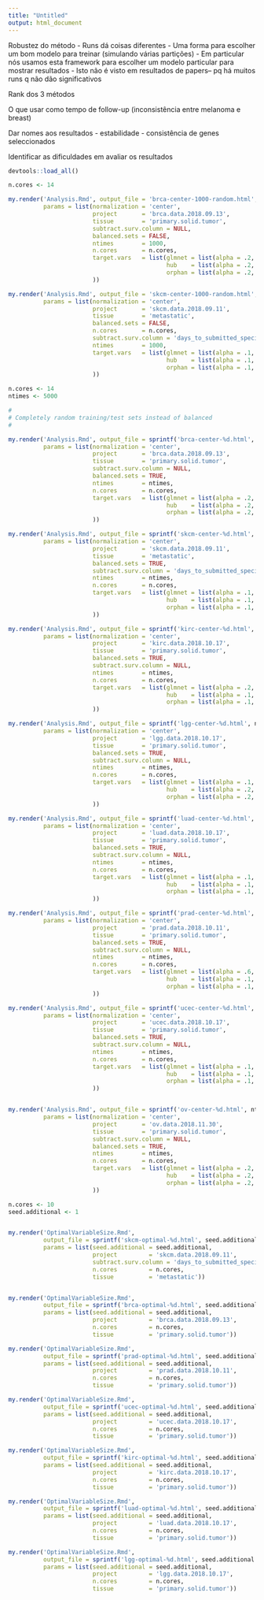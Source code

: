 ```yaml
---
title: "Untitled"
output: html_document
---
```


Robustez do método
 - Runs dá coisas diferentes
 - Uma forma para escolher um bom modelo para treinar (simulando várias partições)
 - Em particular nós usamos esta framework para escolher um modelo particular para mostrar resultados
 - Isto não é visto em resultados de papers-- pq há muitos runs q não dão significativos

Rank dos 3 métodos

O que usar como tempo de follow-up (inconsistência entre melanoma e breast)

Dar nomes aos resultados
 - estabilidade
 - consistência de genes seleccionados

Identificar as dificuldades em avaliar os resultados

```r
devtools::load_all()
```

```r
n.cores <- 14

my.render('Analysis.Rmd', output_file = 'brca-center-1000-random.html', 
          params = list(normalization = 'center', 
                        project       = 'brca.data.2018.09.13',
                        tissue        = 'primary.solid.tumor',
                        subtract.surv.column = NULL,
                        balanced.sets = FALSE,
                        ntimes        = 1000,
                        n.cores       = n.cores,
                        target.vars   = list(glmnet = list(alpha = .2, vars = 39), 
                                             hub    = list(alpha = .2, vars = 56), 
                                             orphan = list(alpha = .2, vars = 42))
                        ))

my.render('Analysis.Rmd', output_file = 'skcm-center-1000-random.html', 
          params = list(normalization = 'center', 
                        project       = 'skcm.data.2018.09.11', 
                        tissue        = 'metastatic',
                        balanced.sets = FALSE,
                        n.cores       = n.cores,
                        subtract.surv.column = 'days_to_submitted_specimen_dx',
                        ntimes        = 1000, 
                        target.vars   = list(glmnet = list(alpha = .1, vars = 116), 
                                             hub    = list(alpha = .1, vars = 41),
                                             orphan = list(alpha = .1, vars = 111))
                        ))
```



```r
n.cores <- 14
ntimes <- 5000

#
# Completely random training/test sets instead of balanced
# 

my.render('Analysis.Rmd', output_file = sprintf('brca-center-%d.html', ntimes), 
          params = list(normalization = 'center', 
                        project       = 'brca.data.2018.09.13',
                        tissue        = 'primary.solid.tumor',
                        subtract.surv.column = NULL,
                        balanced.sets = TRUE,
                        ntimes        = ntimes,
                        n.cores       = n.cores,
                        target.vars   = list(glmnet = list(alpha = .2, vars = 39), 
                                             hub    = list(alpha = .2, vars = 56), 
                                             orphan = list(alpha = .2, vars = 42))
                        ))

my.render('Analysis.Rmd', output_file = sprintf('skcm-center-%d.html', ntimes), 
          params = list(normalization = 'center', 
                        project       = 'skcm.data.2018.09.11', 
                        tissue        = 'metastatic',
                        balanced.sets = TRUE,
                        subtract.surv.column = 'days_to_submitted_specimen_dx',
                        ntimes        = ntimes, 
                        n.cores       = n.cores,
                        target.vars   = list(glmnet = list(alpha = .1, vars = 116), 
                                             hub    = list(alpha = .1, vars = 41),
                                             orphan = list(alpha = .1, vars = 111))
                        ))

my.render('Analysis.Rmd', output_file = sprintf('kirc-center-%d.html', ntimes), 
          params = list(normalization = 'center', 
                        project       = 'kirc.data.2018.10.17', 
                        tissue        = 'primary.solid.tumor',
                        balanced.sets = TRUE,
                        subtract.surv.column = NULL,
                        ntimes        = ntimes, 
                        n.cores       = n.cores,
                        target.vars   = list(glmnet = list(alpha = .2, vars = 69), 
                                             hub    = list(alpha = .1, vars = 41),
                                             orphan = list(alpha = .1, vars = 38))
                        ))

my.render('Analysis.Rmd', output_file = sprintf('lgg-center-%d.html', ntimes), 
          params = list(normalization = 'center', 
                        project       = 'lgg.data.2018.10.17', 
                        tissue        = 'primary.solid.tumor',
                        balanced.sets = TRUE,
                        subtract.surv.column = NULL,
                        ntimes        = ntimes, 
                        n.cores       = n.cores,
                        target.vars   = list(glmnet = list(alpha = .1, vars = 175), 
                                             hub    = list(alpha = .2, vars = 51),
                                             orphan = list(alpha = .2, vars = 101))
                        ))

my.render('Analysis.Rmd', output_file = sprintf('luad-center-%d.html', ntimes), 
          params = list(normalization = 'center', 
                        project       = 'luad.data.2018.10.17', 
                        tissue        = 'primary.solid.tumor',
                        balanced.sets = TRUE,
                        subtract.surv.column = NULL,
                        ntimes        = ntimes, 
                        n.cores       = n.cores,
                        target.vars   = list(glmnet = list(alpha = .1, vars = 110), 
                                             hub    = list(alpha = .1, vars = 56),
                                             orphan = list(alpha = .1, vars = 97))
                        ))

my.render('Analysis.Rmd', output_file = sprintf('prad-center-%d.html', ntimes), 
          params = list(normalization = 'center', 
                        project       = 'prad.data.2018.10.11', 
                        tissue        = 'primary.solid.tumor',
                        balanced.sets = TRUE,
                        subtract.surv.column = NULL,
                        ntimes        = ntimes, 
                        n.cores       = n.cores,
                        target.vars   = list(glmnet = list(alpha = .6, vars = 3), 
                                             hub    = list(alpha = .1, vars = 13),
                                             orphan = list(alpha = .1, vars = 5))
                        ))

my.render('Analysis.Rmd', output_file = sprintf('ucec-center-%d.html', ntimes), 
          params = list(normalization = 'center', 
                        project       = 'ucec.data.2018.10.17', 
                        tissue        = 'primary.solid.tumor',
                        balanced.sets = TRUE,
                        subtract.surv.column = NULL,
                        ntimes        = ntimes, 
                        n.cores       = n.cores,
                        target.vars   = list(glmnet = list(alpha = .1, vars = 170), 
                                             hub    = list(alpha = .1, vars = 38),
                                             orphan = list(alpha = .1, vars = 125))
                        ))


my.render('Analysis.Rmd', output_file = sprintf('ov-center-%d.html', ntimes), 
          params = list(normalization = 'center', 
                        project       = 'ov.data.2018.11.30',
                        tissue        = 'primary.solid.tumor',
                        subtract.surv.column = NULL,
                        balanced.sets = TRUE,
                        ntimes        = ntimes,
                        n.cores       = n.cores,
                        target.vars   = list(glmnet = list(alpha = .2, vars = 30), 
                                             hub    = list(alpha = .2, vars = 55), 
                                             orphan = list(alpha = .2, vars = 110))
                        ))
```

```r
n.cores <- 10
seed.additional <- 1


my.render('OptimalVariableSize.Rmd', 
          output_file = sprintf('skcm-optimal-%d.html', seed.additional + 1),
          params = list(seed.additional = seed.additional,
                        project         = 'skcm.data.2018.09.11',
                        subtract.surv.column = 'days_to_submitted_specimen_dx',
                        n.cores         = n.cores,
                        tissue          = 'metastatic'))


my.render('OptimalVariableSize.Rmd', 
          output_file = sprintf('brca-optimal-%d.html', seed.additional + 1), 
          params = list(seed.additional = seed.additional,
                        project         = 'brca.data.2018.09.13',
                        n.cores         = n.cores,
                        tissue          = 'primary.solid.tumor'))

my.render('OptimalVariableSize.Rmd', 
          output_file = sprintf('prad-optimal-%d.html', seed.additional + 1),
          params = list(seed.additional = seed.additional,
                        project         = 'prad.data.2018.10.11',
                        n.cores         = n.cores,
                        tissue          = 'primary.solid.tumor'))

my.render('OptimalVariableSize.Rmd', 
          output_file = sprintf('ucec-optimal-%d.html', seed.additional + 1),
          params = list(seed.additional = seed.additional,
                        project         = 'ucec.data.2018.10.17',
                        n.cores         = n.cores,
                        tissue          = 'primary.solid.tumor'))

my.render('OptimalVariableSize.Rmd', 
          output_file = sprintf('kirc-optimal-%d.html', seed.additional + 1), 
          params = list(seed.additional = seed.additional,
                        project         = 'kirc.data.2018.10.17',
                        n.cores         = n.cores,
                        tissue          = 'primary.solid.tumor'))

my.render('OptimalVariableSize.Rmd', 
          output_file = sprintf('luad-optimal-%d.html', seed.additional + 1), 
          params = list(seed.additional = seed.additional,
                        project         = 'luad.data.2018.10.17',
                        n.cores         = n.cores,
                        tissue          = 'primary.solid.tumor'))

my.render('OptimalVariableSize.Rmd', 
          output_file = sprintf('lgg-optimal-%d.html', seed.additional + 1), 
          params = list(seed.additional = seed.additional,
                        project         = 'lgg.data.2018.10.17',
                        n.cores         = n.cores,
                        tissue          = 'primary.solid.tumor'))

```




